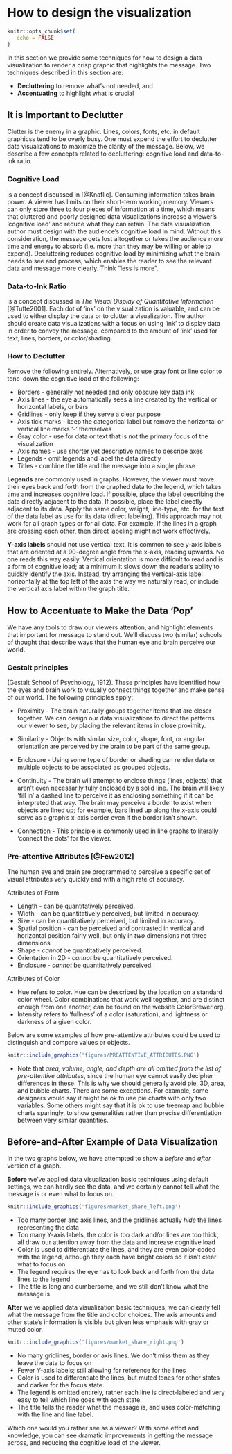 # How to design the visualization

```r
knitr::opts_chunk$set(
   echo = FALSE
)
```

In this section we provide some techniques for how to design a data visualization to render a crisp graphic that highlights the message.
Two techniques described in this section are:

* **Decluttering** to remove what's not needed, and
* **Accentuating** to highlight what is crucial


## It is Important to Declutter

Clutter is the enemy in a graphic. Lines, colors, fonts, etc. in default graphicss tend to be overly busy. One must expend the effort to declutter data visualizations to maximize the clarity of the message. Below, we describe a few concepts related to decluttering: cognitive load and data-to-ink ratio.


### Cognitive Load

is a concept discussed in [@Knaflic]. Consuming information takes brain power. A viewer has limits on their short-term working memory. Viewers can only store three to four pieces of information at a time, which means that cluttered and poorly designed data visualizations increase a viewer's 'cognitive load' and reduce what they can retain. The data visualization author must design with the audience's cognitive load in mind. Without this consideration, the message gets lost altogether or takes the audience more time and energy to absorb (i.e. more than they may be willing or able to expend). Decluttering reduces cognitive load by minimizing what the brain needs to see and process, which enables the reader to see the relevant data and message more clearly. Think "less is more".


### Data-to-Ink Ratio 

is a concept discussed in *The Visual Display of Quantitative Information* [@Tufte2001]. Each dot of 'ink' on the visualization is valuable, and can be used to either display the data or to clutter a visualization. The author should create data visualizations with a focus on using 'ink' to display data in order to convey the message, compared to the amount of 'ink' used for text, lines, borders, or color/shading.


### How to Declutter

Remove the following entirely. Alternatively, or use gray font or line color to tone-down the cognitive load of the following:

* Borders - generally not needed and only obscure key data ink
* Axis lines - the eye automatically sees a line created by the vertical or horizontal labels, or bars
* Gridlines - only keep if they serve a clear purpose
* Axis tick marks - keep the categorical label but remove the horizontal or vertical line marks '-' themselves
* Gray color - use for data or text that is not the primary focus of the visualization 
* Axis names - use shorter yet descriptive names to describe axes
* Legends - omit legends and label the data directly
* Titles - combine the title and the message into a single phrase
		
**Legends** are commonly used in graphs. However, the viewer must move their eyes back and forth from the graphed data to the legend, which takes time and increases cognitive load. If possible, place the label describing the data directly adjacent to the data. If possible, place the label directly adjacent to its data. Apply the same color, weight, line-type, etc. for the text of the data label as use for its data (direct labeling). This approach may not work for all graph types or for all data. For example, if the lines in a graph are crossing each other, then direct labeling might not work effectively. 

**Y-axis labels** should not use vertical text. It is common to see y-axis labels that are oriented at a 90-degree angle from the x-axis, reading upwards. No one reads this way easily. Vertical orientation is more difficult to read and is a form of cognitive load; at a minimum it slows down the reader's ability to quickly identify the axis. Instead, try arranging the vertical-axis label horizontally at the top left of the axis the way we naturally read, or include the vertical axis label within the graph title.


## How to Accentuate to Make the Data ‘Pop’

We have any tools to draw our viewers attention, and highlight elements that important for message to stand out. We'll discuss two (similar) schools of thought that describe ways that the human eye and brain perceive our world.


###  Gestalt principles

(Gestalt School of Psychology, 1912). These principles have identified how the eyes and brain work to visually connect things together and make sense of our world. The following principles apply:
	
* Proximity - The brain naturally groups together items that are closer together. We can design our data visualizations to direct the patterns our viewer to see, by placing the relevant items in close proximity.

* Similarity - Objects with similar size, color, shape, font, or angular orientation are perceived by the brain to be part of the same group. 

* Enclosure - Using some type of border or shading can render data or multiple objects to be associated as grouped objects.  

* Continuity - The brain will attempt to enclose things (lines, objects) that aren't even necessarily fully enclosed by a solid line. The brain will likely 'fill in' a dashed line to perceive it as enclosing something if it can be interpreted that way. The brain may perceive a border to exist when objects are lined up; for example, bars lined up along the x-axis could serve as a graph's x-axis border even if the border isn't shown.

* Connection - This principle is commonly used in line graphs to literally 'connect the dots' for the viewer.


### Pre-attentive Attributes [@Few2012]

The human eye and brain are programmed to perceive a specific set of visual attributes very quickly and with a high rate of accuracy.
	
	
Attributes of Form

* Length 		- can be quantitatively perceived.
* Width 		- can be quantitatively perceived, but limited in accuracy.
* Size  		- can be quantitatively perceived, but limited in accuracy.
* Spatial position 	- can be perceived and contrasted in vertical and horizontal position fairly well, but only in *two* dimensions not three dimensions
* Shape 		- *cannot* be quantitatively perceived.
* Orientation in 2D 	- *cannot* be quantitatively perceived.
* Enclosure 		- *cannot* be quantitatively perceived.


Attributes of Color

* Hue refers to color. Hue can be described by the location on a standard color wheel. Color combinations that work well together, and are distinct enough from one another, can be found on the website ColorBrewer.org.
* Intensity refers to 'fullness' of a color (saturation), and lightness or darkness of a given color.

Below are some examples of how pre-attentive attributes could be used to distinguish and compare values or objects.
```r
knitr::include_graphics('figures/PREATTENTIVE_ATTRIBUTES.PNG')
```
		
* Note that _area, volume, angle, and depth are all omitted from the list of pre-attentive attributes_, since the human eye cannot easily decipher differences in these. This is why we should generally avoid pie, 3D, area, and bubble charts. There are some exceptions. For example, some designers would say it might be ok to use pie charts with only two variables. Some others might say that it is ok to use treemap and bubble charts sparingly, to show generalities rather than precise differentiation between very similar quantities.


## Before-and-After Example of Data Visualization
In the two graphs below, we have attempted to show a *before* and *after* version of a graph.


**Before** we've applied data visualization basic techniques using default settings, we can hardly see the data, and we certainly cannot tell what the message is or even what to focus on.
```r
knitr::include_graphics('figures/market_share_left.png')
```
* Too many border and axis lines, and the gridlines actually *hide* the lines representing the data
* Too many Y-axis labels, the color is too dark and/or lines are too thick, all draw our attention away from the data and increase cognitive load
* Color is used to differentiate the lines, and they are even color-coded with the legend, although they each have bright colors so it isn't clear what to focus on
* The legend requires the eye has to look back and forth from the data lines to the legend
* The title is long and cumbersome, and we still don't know what the message is


**After** we've applied data visualization basic techniques, we can clearly tell what the message from the title and color choices. The axis amounts and other state's information is visible but given less emphasis with gray or muted color.
```r
knitr::include_graphics('figures/market_share_right.png')
```
* No many gridlines, border or axis lines. We don't miss them as they leave the data to focus on
* Fewer Y-axis labels; still allowing for reference for the lines
* Color is used to differentiate the lines, but muted tones for other states and darker for the focus state.
* The legend is omitted entirely, rather each line is direct-labeled and very easy to tell which line goes with each state.
* The title tells the reader what the message is, and uses color-matching with the line and line label.

Which one would you rather see as a viewer? With some effort and knowledge, you can see dramatic improvements in getting the message across, and reducing the cognitive load of the viewer.

